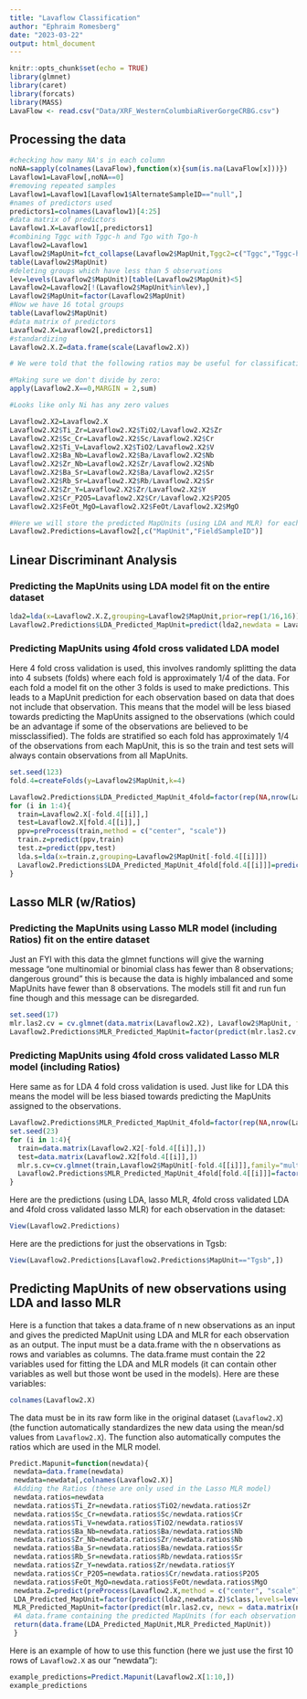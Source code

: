 ```yaml
---
title: "Lavaflow Classification"
author: "Ephraim Romesberg"
date: "2023-03-22"
output: html_document
---
```


```r
knitr::opts_chunk$set(echo = TRUE)
library(glmnet)
library(caret)
library(forcats)
library(MASS)
LavaFlow <- read.csv("Data/XRF_WesternColumbiaRiverGorgeCRBG.csv")
```


## Processing the data


```r
#checking how many NA's in each column
noNA=sapply(colnames(LavaFlow),function(x){sum(is.na(LavaFlow[x]))})
Lavaflow1=LavaFlow[,noNA==0]
#removing repeated samples
Lavaflow1=Lavaflow1[Lavaflow1$AlternateSampleID=="null",]
#names of predictors used
predictors1=colnames(Lavaflow1)[4:25]
#data matrix of predictors
Lavaflow1.X=Lavaflow1[,predictors1]
#combining Tggc with Tggc-h and Tgo with Tgo-h
Lavaflow2=Lavaflow1
Lavaflow2$MapUnit=fct_collapse(Lavaflow2$MapUnit,Tggc2=c("Tggc","Tggc-h"),Tgo2=c("Tgo","Tgo-h"))
table(Lavaflow2$MapUnit)
#deleting groups which have less than 5 observations
lev=levels(Lavaflow2$MapUnit)[table(Lavaflow2$MapUnit)<5]
Lavaflow2=Lavaflow2[!(Lavaflow2$MapUnit%in%lev),]
Lavaflow2$MapUnit=factor(Lavaflow2$MapUnit)
#Now we have 16 total groups
table(Lavaflow2$MapUnit)
#data matrix of predictors
Lavaflow2.X=Lavaflow2[,predictors1]
#standardizing
Lavaflow2.X.Z=data.frame(scale(Lavaflow2.X))
```



```r
# We were told that the following ratios may be useful for classification: Ti/Zr, Sc/Cr, Ti/V, Ba/Nb, Ce/Nb, Zr/Nb, Ba/Sr, Rb/Sr, Zr/Y, Cr/P2O5, FeO*/MgO

#Making sure we don't divide by zero:
apply(Lavaflow2.X==0,MARGIN = 2,sum)

#Looks like only Ni has any zero values

Lavaflow2.X2=Lavaflow2.X
Lavaflow2.X2$Ti_Zr=Lavaflow2.X2$TiO2/Lavaflow2.X2$Zr
Lavaflow2.X2$Sc_Cr=Lavaflow2.X2$Sc/Lavaflow2.X2$Cr
Lavaflow2.X2$Ti_V=Lavaflow2.X2$TiO2/Lavaflow2.X2$V
Lavaflow2.X2$Ba_Nb=Lavaflow2.X2$Ba/Lavaflow2.X2$Nb
Lavaflow2.X2$Zr_Nb=Lavaflow2.X2$Zr/Lavaflow2.X2$Nb
Lavaflow2.X2$Ba_Sr=Lavaflow2.X2$Ba/Lavaflow2.X2$Sr
Lavaflow2.X2$Rb_Sr=Lavaflow2.X2$Rb/Lavaflow2.X2$Sr
Lavaflow2.X2$Zr_Y=Lavaflow2.X2$Zr/Lavaflow2.X2$Y
Lavaflow2.X2$Cr_P2O5=Lavaflow2.X2$Cr/Lavaflow2.X2$P2O5
Lavaflow2.X2$FeOt_MgO=Lavaflow2.X2$FeOt/Lavaflow2.X2$MgO
```



```r
#Here we will store the predicted MapUnits (using LDA and MLR) for each observation 
Lavaflow2.Predictions=Lavaflow2[,c("MapUnit","FieldSampleID")]
```


## Linear Discriminant Analysis


### Predicting the MapUnits using LDA model fit on the entire dataset


```r
lda2=lda(x=Lavaflow2.X.Z,grouping=Lavaflow2$MapUnit,prior=rep(1/16,16))
Lavaflow2.Predictions$LDA_Predicted_MapUnit=predict(lda2,newdata = Lavaflow2.X.Z)$class
```


### Predicting MapUnits using 4fold cross validated LDA model


Here 4 fold cross validation is used, this involves randomly splitting the data into 4 subsets (folds) where each fold is approximately 1/4 of the data. For each fold a model fit on the other 3 folds is used to make predictions. This leads to a MapUnit prediction for each observation based on data that does not include that observation. This means that the model will be less biased towards predicting the MapUnits assigned to the observations (which could be an advantage if some of the observations are believed to be missclassified). The folds are stratified so each fold has approximately 1/4 of the observations from each MapUnit, this is so the train and test sets will always contain observations from all MapUnits.



```r
set.seed(123)
fold.4=createFolds(y=Lavaflow2$MapUnit,k=4)
```


```r
Lavaflow2.Predictions$LDA_Predicted_MapUnit_4fold=factor(rep(NA,nrow(Lavaflow2.Predictions)),levels = levels(Lavaflow2$MapUnit))
for (i in 1:4){
  train=Lavaflow2.X[-fold.4[[i]],]
  test=Lavaflow2.X[fold.4[[i]],]
  ppv=preProcess(train,method = c("center", "scale"))
  train.z=predict(ppv,train) 
  test.z=predict(ppv,test)
  lda.s=lda(x=train.z,grouping=Lavaflow2$MapUnit[-fold.4[[i]]])
  Lavaflow2.Predictions$LDA_Predicted_MapUnit_4fold[fold.4[[i]]]=predict(lda.s,newdata=test.z)$class
}
```


## Lasso MLR (w/Ratios)


### Predicting the MapUnits using Lasso MLR model (including Ratios) fit on the entire dataset 


Just an FYI with this data the glmnet functions will give the warning message "one multinomial or binomial class has fewer than 8  observations; dangerous ground" this is because the data is highly imbalanced and some MapUnits have fewer than 8 observations. The models still fit and run fun fine though and this message can be disregarded.


```r
set.seed(17)
mlr.las2.cv = cv.glmnet(data.matrix(Lavaflow2.X2), Lavaflow2$MapUnit, family = "multinomial", type.multinomial = "ungrouped")
Lavaflow2.Predictions$MLR_Predicted_MapUnit=factor(predict(mlr.las2.cv, newx = data.matrix(Lavaflow2.X2), s = "lambda.min", type = "class"),levels = levels(Lavaflow2$MapUnit))
```


### Predicting MapUnits using 4fold cross validated Lasso MLR model (including Ratios)


Here same as for LDA 4 fold cross validation is used. Just like for LDA this means the model will be less biased towards predicting the MapUnits assigned to the observations.


```r
Lavaflow2.Predictions$MLR_Predicted_MapUnit_4fold=factor(rep(NA,nrow(Lavaflow2.Predictions)),levels = levels(Lavaflow2$MapUnit))
set.seed(23)
for (i in 1:4){
  train=data.matrix(Lavaflow2.X2[-fold.4[[i]],])
  test=data.matrix(Lavaflow2.X2[fold.4[[i]],])
  mlr.s.cv=cv.glmnet(train,Lavaflow2$MapUnit[-fold.4[[i]]],family="multinomial",type.multinomial="ungrouped")
  Lavaflow2.Predictions$MLR_Predicted_MapUnit_4fold[fold.4[[i]]]=factor(predict(mlr.s.cv, newx = test, s = "lambda.min", type = "class"),levels = levels(Lavaflow2$MapUnit))
}
```


Here are the predictions (using LDA, lasso MLR, 4fold cross validated LDA and 4fold cross validated lasso MLR) for each observation in the dataset:


```r
View(Lavaflow2.Predictions)
```


Here are the predictions for just the observations in Tgsb:


```r
View(Lavaflow2.Predictions[Lavaflow2.Predictions$MapUnit=="Tgsb",])
```


## Predicting MapUnits of new observations using LDA and lasso MLR


Here is a function that takes a data.frame of n new observations as an input and gives the predicted MapUnit using LDA and MLR for each observation as an output. The input must be a data.frame with the n observations as rows and variables as columns. The data.frame must contain the 22 variables used for fitting the LDA and MLR models (it can contain other variables as well but those wont be used in the models). Here are these variables:


```r
colnames(Lavaflow2.X)
```


The data must be in its raw form like in the original dataset (`Lavaflow2.X`) (the function automatically standardizes the new data using the mean/sd values from `Lavaflow2.X`). The function also automatically computes the ratios which are used in the MLR model.


```r
Predict.Mapunit=function(newdata){
 newdata=data.frame(newdata)
 newdata=newdata[,colnames(Lavaflow2.X)]
 #Adding the Ratios (these are only used in the Lasso MLR model)
 newdata.ratios=newdata
 newdata.ratios$Ti_Zr=newdata.ratios$TiO2/newdata.ratios$Zr
 newdata.ratios$Sc_Cr=newdata.ratios$Sc/newdata.ratios$Cr
 newdata.ratios$Ti_V=newdata.ratios$TiO2/newdata.ratios$V
 newdata.ratios$Ba_Nb=newdata.ratios$Ba/newdata.ratios$Nb
 newdata.ratios$Zr_Nb=newdata.ratios$Zr/newdata.ratios$Nb
 newdata.ratios$Ba_Sr=newdata.ratios$Ba/newdata.ratios$Sr
 newdata.ratios$Rb_Sr=newdata.ratios$Rb/newdata.ratios$Sr
 newdata.ratios$Zr_Y=newdata.ratios$Zr/newdata.ratios$Y
 newdata.ratios$Cr_P2O5=newdata.ratios$Cr/newdata.ratios$P2O5
 newdata.ratios$FeOt_MgO=newdata.ratios$FeOt/newdata.ratios$MgO
 newdata.Z=predict(preProcess(Lavaflow2.X,method = c("center", "scale")),newdata)
 LDA_Predicted_MapUnit=factor(predict(lda2,newdata.Z)$class,levels=levels(Lavaflow2$MapUnit))
 MLR_Predicted_MapUnit=factor(predict(mlr.las2.cv, newx = data.matrix(newdata.ratios), s = "lambda.min", type = "class"),levels = levels(Lavaflow2$MapUnit))
 #A data.frame containing the predicted MapUnits (for each observation in newdata) using LDA (1st column) and MLR (2nd column) is returned
 return(data.frame(LDA_Predicted_MapUnit,MLR_Predicted_MapUnit))
 }
```


Here is an example of how to use this function (here we just use the first 10 rows of `Lavaflow2.X` as our "newdata"):


```r
example_predictions=Predict.Mapunit(Lavaflow2.X[1:10,])
example_predictions
```